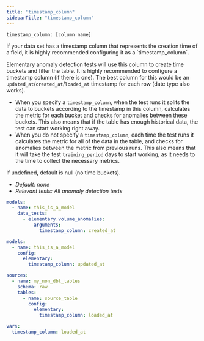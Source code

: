 ```yaml
---
title: "timestamp_column"
sidebarTitle: "timestamp_column"
---
```

<Snippet file="ai-generate-test.mdx" />

`timestamp_column: [column name]`

<Tip>
  If your data set has a timestamp column that represents the creation time of a
  field, it is highly recommended configuring it as a `timestamp_column`.
</Tip>

Elementary anomaly detection tests will use this column to create time buckets and filter the table.
It is highly recommended to configure a timestamp column (if there is one).
The best column for this would be an `updated_at`/`created_at`/`loaded_at` timestamp for each row (date type also works).

- When you specify a `timestamp_column`, when the test runs it splits the data to buckets according to the timestamp in this column, calculates the metric for each bucket and checks for anomalies between these buckets.
  This also means that if the table has enough historical data, the test can start working right away.
- When you do not specify a `timestamp_column`, each time the test runs it calculates the metric for all of the data in the table, and checks for anomalies between the metric from previous runs.
  This also means that it will take the test `training_period` days to start working, as it needs to the time to collect the necessary metrics.

If undefined, default is null (no time buckets).

- _Default: none_
- _Relevant tests: All anomaly detection tests_

<RequestExample>

```yml test
models:
  - name: this_is_a_model
    data_tests:
      - elementary.volume_anomalies:
          arguments:
            timestamp_column: created_at
```

```yml model
models:
  - name: this_is_a_model
    config:
      elementary:
        timestamp_column: updated_at
```

```yml source
sources:
  - name: my_non_dbt_tables
    schema: raw
    tables:
      - name: source_table
        config:
          elementary:
            timestamp_column: loaded_at
```

```yml dbt_project.yml
vars:
  timestamp_column: loaded_at
```

</RequestExample>
